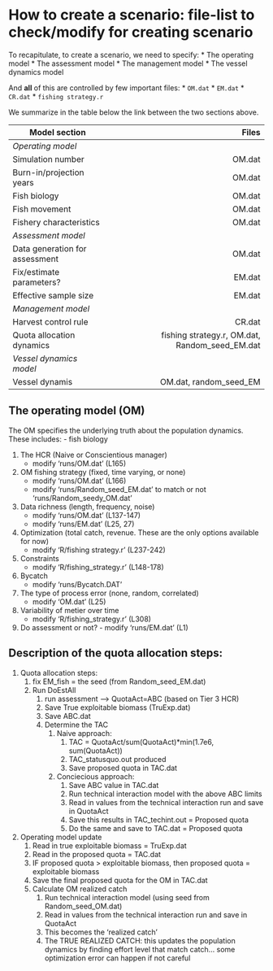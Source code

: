 # How to create a scenario: file-list to check/modify for creating scenario 

To recapitulate, to create a scenario, we need to specify:
* The operating model 
* The assessment model 
* The management model 
* The vessel dynamics model

And **all** of this are controlled by few important files:
* `OM.dat`
* `EM.dat`
* `CR.dat`
* `fishing strategy.r`

We summarize in the table below the link between the two sections above.

| Model section			     			 		| Files		    							  											|
| ------------------------------- | -------------------------------------------------:| 
| *Operating model* 							|  																									|
| 						Simulation number		| OM.dat										    										|
| Burn-in/projection years				| OM.dat			 							   											|
| Fish biology										| OM.dat			  							  										|
| Fish movement										| OM.dat			     																	|
| Fishery characteristics					| OM.dat			     																	|
| *Assessment model*							|							     																	|
| Data generation for assessment	|	OM.dat			     																	|
| Fix/estimate parameters?				|	EM.dat																						| 
| Effective sample size						|	EM.dat			     																	|
| *Management model*							| 																									|
| Harvest control rule						| CR.dat																						|
| Quota allocation dynamics				| fishing strategy.r, OM.dat, Random_seed_EM.dat		|
| *Vessel dynamics model*					| 
| Vessel dynamis									| OM.dat, random_seed_EM														|



## The operating model (OM)

The OM specifies the underlying truth about the population dynamics. These includes:
- fish biology 

1. The HCR (Naive or Conscientious manager)
	- modify 'runs/OM.dat' (L165)
2. OM fishing strategy (fixed, time varying, or none)
	- modify 'runs/OM.dat' (L166)
	- modify 'runs/Random_seed_EM.dat' to match or not 'runs/Random_seedy_OM.dat' 
3. Data richness (length, frequency, noise)
	- modify 'runs/OM.dat' (L137-147)
	- modify 'runs/EM.dat' (L25, 27)
4. Optimization (total catch, revenue. These are the only options available for now)
	- modify 'R/fishing strategy.r' (L237-242)
5. 	Constraints
	- modify 'R/fishing_strategy.r' (L148-178)
6. Bycatch
	- modify 'runs/Bycatch.DAT'
7. The type of process error (none, random, correlated)	
	- modify 'OM.dat' (L25)
8. Variability of metier over time
	- modify 'R/fishing_strategy.r' (L308)
9. Do assessment or not?
		- modify 'runs/EM.dat' (L1)
		
		
## Description of the quota allocation steps: ###

1. Quota allocation steps:
	1. fix EM_fish = the seed (from Random_seed_EM.dat)
	2. Run DoEstAll
		1. run assessment --> QuotaAct=ABC (based on Tier 3 HCR)
		2. Save True exploitable biomass (TruExp.dat)
		3. Save ABC.dat
		4. Determine the TAC
			1. Naive approach: 
				1. TAC = QuotaAct/sum(QuotaAct)*min(1.7e6, sum(QuotaAct))
				2. TAC_statusquo.out produced
				3. Save proposed quota in TAC.dat
			2. Conciecious approach: 
				1. Save ABC value in TAC.dat
				2. Run technical interaction model with the above ABC limits
				3. Read in values from the technical interaction run and save in QuotaAct
				4. Save this results in TAC_techint.out = Proposed quota
				5. Do the same and save to TAC.dat = Proposed quota
				
2. Operating model update
	1. Read in true exploitable biomass = TruExp.dat
	2. Read in the proposed quota = TAC.dat
	3. IF proposed quota > exploitable biomass, then proposed quota = exploitable biomass
	4. Save the final proposed quota for the OM in TAC.dat
	5. Calculate OM realized catch
		1. Run technical interaction model (using seed from Random_seed_OM.dat)
		2. Read in values from the technical interaction run and save in QuotaAct
		3. This becomes the 'realized catch' 
		4. The TRUE REALIZED CATCH: this updates the population dynamics by finding effort level that match catch... some optimization error can happen if not careful
			
			
		
	
		
